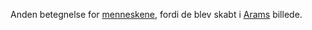 {{title:Arams børn}}
{{author:Laura Holmegaard}}
{{timestamp:2009-09-23T12:58:08Z}}
{{copyright:Arams børn}}
Anden betegnelse for [[menneske|menneskene]], fordi de blev skabt i [[Aram|Arams]] billede.